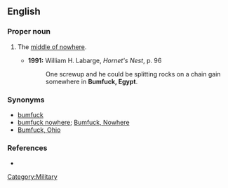 ==English==
===Proper noun===
{{en-proper-noun|sg=[[bumfuck|Bumfuck]], [[Egypt]]}}

#{{US|originally military}} The [[middle of nowhere]].
#*'''1991:''' William H. Labarge, ''Hornet's Nest'', p. 96
#*:One screwup and he could be splitting rocks on a chain gain somewhere in '''Bumfuck, Egypt'''.
===Synonyms===
*[[bumfuck]]
*[[bumfuck nowhere]]; [[Bumfuck, Nowhere]]
*[[Bumfuck, Ohio]]
===References===
*{{cite book |author=Elting, John R., Dan Cragg, Ernest Deal |year=1984 |title=A Dictionary of Soldier Talk |location=New York |publisher=Scribner |pages=p. 43}}
[[Category:Military]]